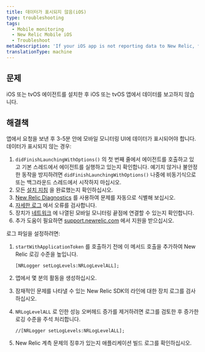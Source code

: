 ```yaml
---
title: 데이터가 표시되지 않음(iOS)
type: troubleshooting
tags:
  - Mobile monitoring
  - New Relic Mobile iOS
  - Troubleshoot
metaDescription: 'If your iOS app is not reporting data to New Relic, follow these steps to troubleshoot.'
translationType: machine
---
```


## 문제

iOS 또는 tvOS 에이전트를 설치한 후 iOS 또는 tvOS 앱에서 데이터를 보고하지 않습니다.

## 해결책

앱에서 요청을 보낸 후 3-5분 안에 모바일 모니터링 UI에 데이터가 표시되어야 합니다. 데이터가 표시되지 않는 경우:

1. `didFinishLaunchingWithOptions()` 의 첫 번째 줄에서 에이전트를 호출하고 있고 기본 스레드에서 에이전트를 실행하고 있는지 확인합니다. 예기치 않거나 불안정한 동작을 방지하려면 `didFinishLaunchingWithOptions()` 나중에 비동기식으로 또는 백그라운드 스레드에서 시작하지 마십시오.
2. 모든 [설치 지침](/docs/mobile-monitoring/mobile-monitoring-installation/getting-started/ios-installation-configuration#installation) 을 완료했는지 확인하십시오.
3. [New Relic Diagnostics](/docs/agents/manage-apm-agents/troubleshooting/new-relic-diagnostics) 를 사용하여 문제를 자동으로 식별해 보십시오.
4. [자세한 로그](#logs) 에서 오류를 검사합니다.
5. 장치가 [네트워크](/docs/using-new-relic/cross-product-functions/install-configure/networks) 에 나열된 모바일 모니터링 끝점에 연결할 수 있는지 확인합니다.
6. 추가 도움이 필요하면 [support.newrelic.com](https://support.newrelic.com) 에서 지원을 받으십시오.

로그 파일을 설정하려면:

1. `startWithApplicationToken` 를 호출하기 전에 이 메서드 호출을 추가하여 New Relic 로깅 수준을 높입니다.

   ```
   [NRLogger setLogLevels:NRLogLevelALL];
   ```

2. 앱에서 몇 분의 활동을 생성하십시오.

3. 잠재적인 문제를 나타낼 수 있는 New Relic SDK의 라인에 대한 장치 로그를 검사하십시오.

4. `NRLogLevelALL` 로 인한 성능 오버헤드 증가를 제거하려면 로그를 검토한 후 증가한 로깅 수준을 주석 처리합니다.

   ```
   //[NRLogger setLogLevels:NRLogLevelALL];
   ```

5. New Relic 계측 문제의 징후가 있는지 애플리케이션 빌드 로그를 확인하십시오.
